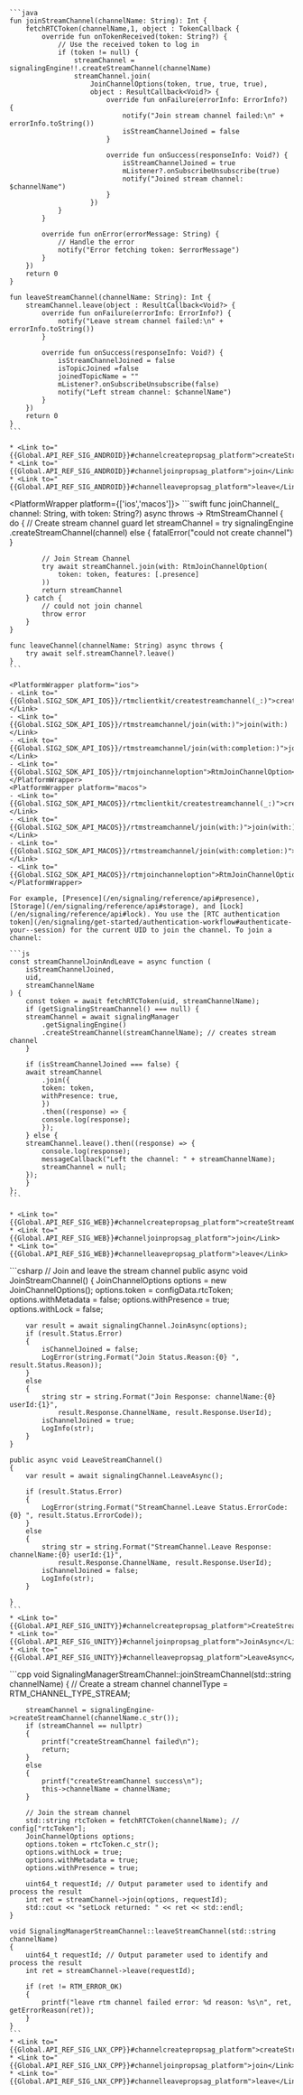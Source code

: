 <PlatformWrapper platform='android'>

    ```java
    fun joinStreamChannel(channelName: String): Int {
        fetchRTCToken(channelName,1, object : TokenCallback {
            override fun onTokenReceived(token: String?) {
                // Use the received token to log in
                if (token != null) {
                    streamChannel = signalingEngine!!.createStreamChannel(channelName)
                    streamChannel.join(
                        JoinChannelOptions(token, true, true, true),
                        object : ResultCallback<Void?> {
                            override fun onFailure(errorInfo: ErrorInfo?) {
                                notify("Join stream channel failed:\n" + errorInfo.toString())
                                isStreamChannelJoined = false
                            }

                            override fun onSuccess(responseInfo: Void?) {
                                isStreamChannelJoined = true
                                mListener?.onSubscribeUnsubscribe(true)
                                notify("Joined stream channel: $channelName")
                            }
                        })
                }
            }

            override fun onError(errorMessage: String) {
                // Handle the error
                notify("Error fetching token: $errorMessage")
            }
        })
        return 0
    }

    fun leaveStreamChannel(channelName: String): Int {
        streamChannel.leave(object : ResultCallback<Void?> {
            override fun onFailure(errorInfo: ErrorInfo?) {
                notify("Leave stream channel failed:\n" + errorInfo.toString())
            }

            override fun onSuccess(responseInfo: Void?) {
                isStreamChannelJoined = false
                isTopicJoined =false
                joinedTopicName = ""
                mListener?.onSubscribeUnsubscribe(false)
                notify("Left stream channel: $channelName")
            }
        })
        return 0
    }    
    ```

    * <Link to="{{Global.API_REF_SIG_ANDROID}}#channelcreatepropsag_platform">createStreamChannel</Link>
    * <Link to="{{Global.API_REF_SIG_ANDROID}}#channeljoinpropsag_platform">join</Link>
    * <Link to="{{Global.API_REF_SIG_ANDROID}}#channelleavepropsag_platform">leave</Link>
</PlatformWrapper>

<PlatformWrapper platform={['ios','macos']}>
    ```swift
    func joinChannel(_ channel: String, with token: String?) async throws -> RtmStreamChannel {
        do {
            // Create stream channel
            guard let streamChannel = try signalingEngine
                .createStreamChannel(channel) else {
                fatalError("could not create channel")
            }

            // Join Stream Channel
            try await streamChannel.join(with: RtmJoinChannelOption(
                token: token, features: [.presence]
            ))
            return streamChannel
        } catch {
            // could not join channel
            throw error
        }
    }

    func leaveChannel(channelName: String) async throws {
        try await self.streamChannel?.leave()
    }
    ```

    <PlatformWrapper platform="ios">
    - <Link to="{{Global.SIG2_SDK_API_IOS}}/rtmclientkit/createstreamchannel(_:)">createStreamChannel(_:)</Link>
    - <Link to="{{Global.SIG2_SDK_API_IOS}}/rtmstreamchannel/join(with:)">join(with:)</Link>
    - <Link to="{{Global.SIG2_SDK_API_IOS}}/rtmstreamchannel/join(with:completion:)">join(with:completion:)</Link>
    - <Link to="{{Global.SIG2_SDK_API_IOS}}/rtmjoinchanneloption">RtmJoinChannelOption</Link>
    </PlatformWrapper>
    <PlatformWrapper platform="macos">
    - <Link to="{{Global.SIG2_SDK_API_MACOS}}/rtmclientkit/createstreamchannel(_:)">createStreamChannel(_:)</Link>
    - <Link to="{{Global.SIG2_SDK_API_MACOS}}/rtmstreamchannel/join(with:)">join(with:)</Link>
    - <Link to="{{Global.SIG2_SDK_API_MACOS}}/rtmstreamchannel/join(with:completion:)">join(with:completion:)</Link>
    - <Link to="{{Global.SIG2_SDK_API_MACOS}}/rtmjoinchanneloption">RtmJoinChannelOption</Link>
    </PlatformWrapper>
</PlatformWrapper>

<PlatformWrapper platform = 'web'>
     
    For example, [Presence](/en/signaling/reference/api#presence), [Storage](/en/signaling/reference/api#storage), and [Lock](/en/signaling/reference/api#lock). You use the [RTC authentication token](/en/signaling/get-started/authentication-workflow#authenticate-your--session) for the current UID to join the channel. To join a channel:

    ```js
    const streamChannelJoinAndLeave = async function (
        isStreamChannelJoined,
        uid,
        streamChannelName
    ) {
        const token = await fetchRTCToken(uid, streamChannelName);
        if (getSignalingStreamChannel() === null) {
        streamChannel = await signalingManager
            .getSignalingEngine()
            .createStreamChannel(streamChannelName); // creates stream channel
        }

        if (isStreamChannelJoined === false) {
        await streamChannel
            .join({
            token: token,
            withPresence: true,
            })
            .then((response) => {
            console.log(response);
            });
        } else {
        streamChannel.leave().then((response) => {
            console.log(response);
            messageCallback("Left the channel: " + streamChannelName);
            streamChannel = null;
        });
        }
    };
    ```

    * <Link to="{{Global.API_REF_SIG_WEB}}#channelcreatepropsag_platform">createStreamChannel</Link>
    * <Link to="{{Global.API_REF_SIG_WEB}}#channeljoinpropsag_platform">join</Link>
    * <Link to="{{Global.API_REF_SIG_WEB}}#channelleavepropsag_platform">leave</Link>
</PlatformWrapper>
<PlatformWrapper platform='unity'>
    ```csharp
    // Join and leave the stream channel
    public async void JoinStreamChannel()
    {
        JoinChannelOptions options = new JoinChannelOptions();
        options.token = configData.rtcToken;
        options.withMetadata = false;
        options.withPresence = true;
        options.withLock = false;

        var result = await signalingChannel.JoinAsync(options);
        if (result.Status.Error)
        {
            isChannelJoined = false;
            LogError(string.Format("Join Status.Reason:{0} ", result.Status.Reason));
        }
        else
        {
            string str = string.Format("Join Response: channelName:{0} userId:{1}",
                result.Response.ChannelName, result.Response.UserId);
            isChannelJoined = true;
            LogInfo(str);
        }
    }

    public async void LeaveStreamChannel()
    {
        var result = await signalingChannel.LeaveAsync();

        if (result.Status.Error)
        {
            LogError(string.Format("StreamChannel.Leave Status.ErrorCode:{0} ", result.Status.ErrorCode));
        }
        else
        {
            string str = string.Format("StreamChannel.Leave Response: channelName:{0} userId:{1}",
                result.Response.ChannelName, result.Response.UserId);
            isChannelJoined = false;
            LogInfo(str);
        }

    }
    ```
    * <Link to="{{Global.API_REF_SIG_UNITY}}#channelcreatepropsag_platform">CreateStreamChannel</Link>
    * <Link to="{{Global.API_REF_SIG_UNITY}}#channeljoinpropsag_platform">JoinAsync</Link>
    * <Link to="{{Global.API_REF_SIG_UNITY}}#channelleavepropsag_platform">LeaveAsync</Link>
</PlatformWrapper>
<PlatformWrapper platform='linux-cpp'>
    ```cpp
    void SignalingManagerStreamChannel::joinStreamChannel(std::string channelName)
    {
        // Create a stream channel
        channelType = RTM_CHANNEL_TYPE_STREAM;
        
        streamChannel = signalingEngine->createStreamChannel(channelName.c_str());
        if (streamChannel == nullptr)
        {
            printf("createStreamChannel failed\n");
            return;
        }
        else
        {
            printf("createStreamChannel success\n");
            this->channelName = channelName;
        }
        
        // Join the stream channel
        std::string rtcToken = fetchRTCToken(channelName); // config["rtcToken"];
        JoinChannelOptions options;
        options.token = rtcToken.c_str();
        options.withLock = true;
        options.withMetadata = true;
        options.withPresence = true;
        
        uint64_t requestId; // Output parameter used to identify and process the result
        int ret = streamChannel->join(options, requestId);
        std::cout << "setLock returned: " << ret << std::endl;
    }
    
    void SignalingManagerStreamChannel::leaveStreamChannel(std::string channelName)
    {
        uint64_t requestId; // Output parameter used to identify and process the result
        int ret = streamChannel->leave(requestId);
        
        if (ret != RTM_ERROR_OK)
        {
            printf("leave rtm channel failed error: %d reason: %s\n", ret, getErrorReason(ret));
        }
    }
    ```
    * <Link to="{{Global.API_REF_SIG_LNX_CPP}}#channelcreatepropsag_platform">createStreamChannel</Link>
    * <Link to="{{Global.API_REF_SIG_LNX_CPP}}#channeljoinpropsag_platform">join</Link>
    * <Link to="{{Global.API_REF_SIG_LNX_CPP}}#channelleavepropsag_platform">leave</Link>
</PlatformWrapper>
